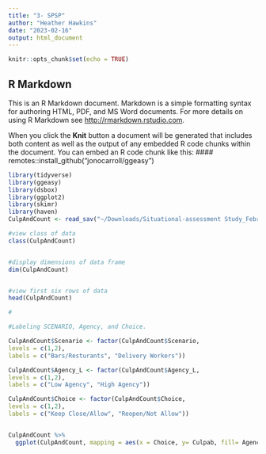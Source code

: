 ```yaml
---
title: "3- SPSP"
author: "Heather Hawkins"
date: "2023-02-16"
output: html_document
---
```


```r
knitr::opts_chunk$set(echo = TRUE)
```

## R Markdown

This is an R Markdown document. Markdown is a simple formatting syntax for authoring HTML, PDF, and MS Word documents. For more details on using R Markdown see <http://rmarkdown.rstudio.com>.

When you click the **Knit** button a document will be generated that includes both content as well as the output of any embedded R code chunks within the document. You can embed an R code chunk like this:
#### remotes::install_github("jonocarroll/ggeasy")

```r
library(tidyverse) 
library(ggeasy) 
library(dsbox) 
library(ggplot2)
library(skimr)
library(haven)
CulpAndCount <- read_sav("~/Downloads/Situational-assessment Study_February 15, 2023_22.16.sav")

#view class of data
class(CulpAndCount)


#display dimensions of data frame
dim(CulpAndCount)


#view first six rows of data
head(CulpAndCount)

#
```

```R

#Labeling SCENARIO, Agency, and Choice. 

CulpAndCount$Scenario <- factor(CulpAndCount$Scenario,
levels = c(1,2),
labels = c("Bars/Resturants", "Delivery Workers"))

CulpAndCount$Agency_L <- factor(CulpAndCount$Agency_L,
levels = c(1,2),
labels = c("Low Agency", "High Agency"))

CulpAndCount$Choice <- factor(CulpAndCount$Choice,
levels = c(1,2),
labels = c("Keep Close/Allow", "Reopen/Not Allow"))


CulpAndCount %>%
  ggplot(CulpAndCount, mapping = aes(x = Choice, y= Culpab, fill= Agency_L))+ facet_wrap(~Scenario)+geom_bar(stat="identity", position=position_dodge())+labs (x= "Choice", y= "Culpability")+labs(fill="Level of Agency")+ scale_fill_manual(values = c("black", "gold4"))+ labs(title= "2x2x2 ANOVA")+ theme(panel.background = element_blank())+ggeasy::easy_center_title()

```

